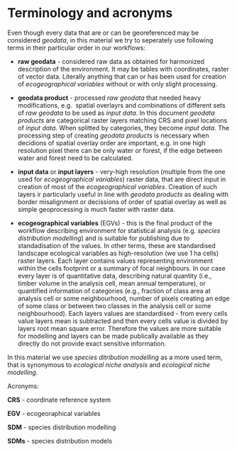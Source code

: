 # Terminology and acronyms {#Ch01}

Even though every data that are or can be georeferenced may be 
considered *geodata*, in this material we try to seperately use following 
terms in their particular order in our workflows:

- **raw geodata** - considered raw data as obtained for harmonized description 
of the environment. It may be tables with coordinates, raster of vector data. 
Literally anything that can or has been used for creation of *ecogeographical variables* 
without or with only slight processing.

- **geodata product** - processed *raw geodata* that needed heavy modifications, e.g. 
spatial overlayrs and combinations of different sets of *raw geodata* to be used 
as *input data*. In this document *geodata products* are categorical 
raster layers matching CRS and pixel locations of *input data*. When splitted by 
categories, they become *input data*. The processing step of creating *geodata products* 
is necessary when decidions of spatial overlay order are important, e.g. in one high 
resolution pixel there can be only water or forest, if the edge between water and 
forest need to be calculated.

- **input data** or **input layers** - very-high resolution (multiple from the one 
used for *ecogeographical variables*) raster data, that are direct input in creation 
of most of the *ecogeographical variables*. Creation of such layers ir particularly useful 
in line with *geodata products* as dealing with border misalignment or decissions of 
order of spatial overlay as well as simple geoprocessing is much faster with raster 
data.

- **ecogeographical variables** (EGVs) - this is the final product of the workflow 
describing environment for statistical analysis (e.g. *species distribution modelling*) 
and is suitable for publishing due to standadisation of the values. In other terms, these are 
standardised landscape ecological variables as high-resolution (we use 1 ha cells) 
raster layers. Each layer contains values representing environment within the 
cells footprint or a summary of focal neighbours. In our case every layer is of 
quantitative data, describing natural quantity (i.e., timber volume in the 
analysis cell, mean annual temperature), or quantified information of 
categories (e.g., fraction of class area at analysis cell or some neighbourhood, 
number of pixels creating an edge of some class or between two classes in the 
analysis cell or some neighbourhood). Each layers values are standardised - from 
every cells value layers mean is subtracted and then every cells value is divided 
by layers root mean square error. Therefore the values are more suitable for 
modelling and layers can be made publically available as they directly do not 
provide exact sensitive information.

In this material we use *species ditribution modelling* as a more used term, that 
is synonymous to *ecological niche analysis* and *ecological niche modelling*.

Acronyms:

**CRS** - coordinate reference system

**EGV** - ecogeoraphical variables

**SDM** - species distribution modelling

**SDMs** - species distribution models
